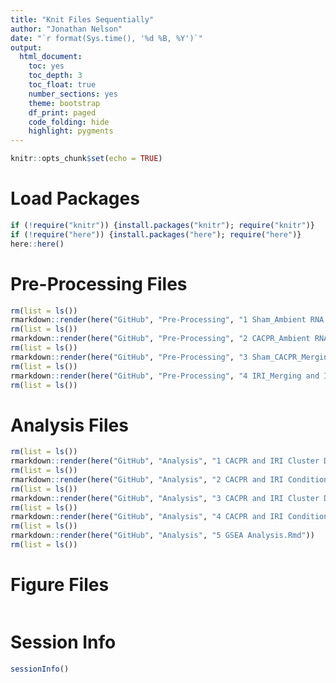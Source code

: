 ---
title: "Knit Files Sequentially"
author: "Jonathan Nelson"
date: "`r format(Sys.time(), '%d %B, %Y')`"
output:
  html_document: 
    toc: yes
    toc_depth: 3
    toc_float: true
    number_sections: yes
    theme: bootstrap
    df_print: paged
    code_folding: hide
    highlight: pygments
---
```{r setup, include=FALSE}
knitr::opts_chunk$set(echo = TRUE)
```

# Load Packages
```{r load new packages, echo=TRUE, error=FALSE, message=FALSE, warning=FALSE}

if (!require("knitr")) {install.packages("knitr"); require("knitr")}
if (!require("here")) {install.packages("here"); require("here")}
here::here()

```

# Pre-Processing Files
```{r echo=TRUE, warning=FALSE, error=FALSE, message=FALSE, fig.align = 'center'}

rm(list = ls())
rmarkdown::render(here("GitHub", "Pre-Processing", "1 Sham_Ambient RNA and Doublet Removal.Rmd"))
rm(list = ls())
rmarkdown::render(here("GitHub", "Pre-Processing", "2 CACPR_Ambient RNA and Doublet Removal.Rmd"))
rm(list = ls())
rmarkdown::render(here("GitHub", "Pre-Processing", "3 Sham_CACPR_Merging and Integration.Rmd"))
rm(list = ls())
rmarkdown::render(here("GitHub", "Pre-Processing", "4 IRI_Merging and Integration.Rmd"))
rm(list = ls())

```
# Analysis Files
```{r echo=TRUE, warning=FALSE, error=FALSE, message=FALSE, fig.align = 'center'}
rm(list = ls())
rmarkdown::render(here("GitHub", "Analysis", "1 CACPR and IRI Cluster DEGs.Rmd"))
rm(list = ls())
rmarkdown::render(here("GitHub", "Analysis", "2 CACPR and IRI Condition DEGs.Rmd"))
rm(list = ls())
rmarkdown::render(here("GitHub", "Analysis", "3 CACPR and IRI Cluster DEG Correlation.Rmd"))
rm(list = ls())
rmarkdown::render(here("GitHub", "Analysis", "4 CACPR and IRI Condition DEG Correlation.Rmd"))
rm(list = ls())
rmarkdown::render(here("GitHub", "Analysis", "5 GSEA Analysis.Rmd"))
rm(list = ls())


```

# Figure Files
```{r echo=TRUE, warning=FALSE, error=FALSE, message=FALSE, fig.align = 'center'}



```



# Session Info
```{r echo=TRUE, warning=FALSE, error=FALSE, message=FALSE, fig.align = 'center'}

sessionInfo()
```
